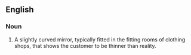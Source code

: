 ==English==

===Noun===
{{en-noun|head=[[skinny]] [[mirror]]}}

# {{lb|en|informal}} A slightly curved mirror, typically fitted in the fitting rooms of clothing shops, that shows the customer to be thinner than reality.